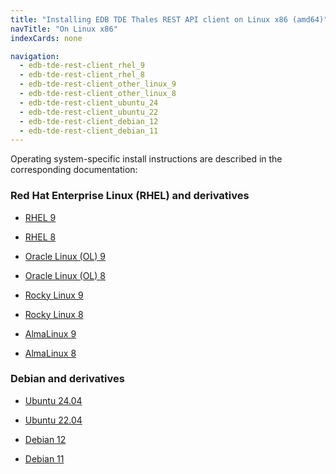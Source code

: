 ```yaml
---
title: "Installing EDB TDE Thales REST API client on Linux x86 (amd64)"
navTitle: "On Linux x86"
indexCards: none

navigation:
  - edb-tde-rest-client_rhel_9
  - edb-tde-rest-client_rhel_8
  - edb-tde-rest-client_other_linux_9
  - edb-tde-rest-client_other_linux_8
  - edb-tde-rest-client_ubuntu_24
  - edb-tde-rest-client_ubuntu_22
  - edb-tde-rest-client_debian_12
  - edb-tde-rest-client_debian_11
---
```


Operating system-specific install instructions are described in the corresponding documentation:

### Red Hat Enterprise Linux (RHEL) and derivatives

- [RHEL 9](edb-tde-rest-client_rhel_9)

- [RHEL 8](edb-tde-rest-client_rhel_8)

- [Oracle Linux (OL) 9](edb-tde-rest-client_rhel_9)

- [Oracle Linux (OL) 8](edb-tde-rest-client_rhel_8)

- [Rocky Linux 9](edb-tde-rest-client_other_linux_9)

- [Rocky Linux 8](edb-tde-rest-client_other_linux_8)

- [AlmaLinux 9](edb-tde-rest-client_other_linux_9)

- [AlmaLinux 8](edb-tde-rest-client_other_linux_8)

### Debian and derivatives

- [Ubuntu 24.04](edb-tde-rest-client_ubuntu_24)

- [Ubuntu 22.04](edb-tde-rest-client_ubuntu_22)

- [Debian 12](edb-tde-rest-client_debian_12)

- [Debian 11](edb-tde-rest-client_debian_11)
